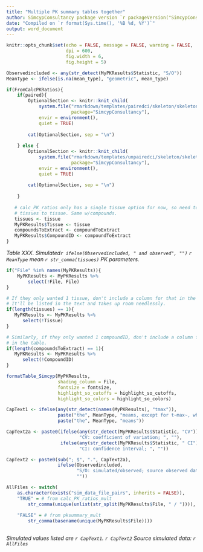 ```yaml
---
title: "Multiple PK summary tables together"
author: SimcypConsultancy package version `r packageVersion("SimcypConsultancy")`
date: "Compiled on `r format(Sys.time(), '%B %d, %Y')`"
output: word_document
---
```


```r

knitr::opts_chunk$set(echo = FALSE, message = FALSE, warning = FALSE, 
                      dpi = 600, 
                      fig.width = 6, 
                      fig.height = 5)

```

```r

Observedincluded <- any(str_detect(MyPKResults$Statistic, "S/O"))
MeanType <- ifelse(is.na(mean_type), "geometric", mean_type)

```
```r

if(FromCalcPKRatios){
    if(paired){
        OptionalSection <- knitr::knit_child(
            system.file("rmarkdown/templates/pairedci/skeleton/skeleton.Rmd",
                        package="SimcypConsultancy"), 
            envir = environment(), 
            quiet = TRUE)
        
        cat(OptionalSection, sep = "\n")
        
    } else {
        OptionalSection <- knitr::knit_child(
            system.file("rmarkdown/templates/unpairedci/skeleton/skeleton.Rmd",
                        package="SimcypConsultancy"), 
            envir = environment(), 
            quiet = TRUE)
        
        cat(OptionalSection, sep = "\n")
        
    }
   
   # calc_PK_ratios only has a single tissue option for now, so need to set
   # tissues to tissue. Same w/compounds. 
   tissues <- tissue
   MyPKResults$Tissue <- tissue
   compoundsToExtract <- compoundToExtract
   MyPKResults$CompoundID <- compoundToExtract
} 

```

*Table XXX. Simulated`r ifelse(Observedincluded, " and observed", "")` `r MeanType` mean `r str_comma(tissues)` PK parameters.*

```r

if("File" %in% names(MyPKResults)){
    MyPKResults <- MyPKResults %>% 
        select(!File, File)
}

# If they only wanted 1 tissue, don't include a column for that in the table.
# It'll be listed in the text and takes up room needlessly.
if(length(tissues) == 1){
   MyPKResults <- MyPKResults %>% 
      select(!Tissue)
}

# Similarly, if they only wanted 1 compoundID, don't include a column for that
# in the table.
if(length(compoundsToExtract) == 1){
   MyPKResults <- MyPKResults %>% 
      select(!CompoundID)
}

formatTable_Simcyp(MyPKResults,
                   shading_column = File, 
                   fontsize = fontsize,
                   highlight_so_cutoffs = highlight_so_cutoffs, 
                   highlight_so_colors = highlight_so_colors)

```

```r

CapText1 <- ifelse(any(str_detect(names(MyPKResults), "tmax")), 
                   paste("the", MeanType, "means, except for t~max~, which is median, minimum, and maximum"),
                   paste("the", MeanType, "means"))

CapText2a <- paste0(ifelse(any(str_detect(MyPKResults$Statistic, "CV")),
                           "CV: coefficient of variation; ", ""), 
                    ifelse(any(str_detect(MyPKResults$Statistic, " CI")),
                           "CI: confidence interval; ", ""))

CapText2 <- paste0(sub("; $", ".", CapText2a), 
                   ifelse(Observedincluded, 
                          "S/O: simulated/observed; source observed data: Clinical Study XXX; ",
                          ""))

AllFiles <- switch(
    as.character(exists("sim_data_file_pairs", inherits = FALSE)), 
    "TRUE" = # from calc_PK_ratios_mult
        str_comma(unique(unlist(str_split(MyPKResults$File, " / ")))),
    
    "FALSE" = # from pksummary_mult
        str_comma(basename(unique(MyPKResults$File))))
        

```

*Simulated values listed are `r CapText1`. `r CapText2` Source simulated data: `r AllFiles`* 




